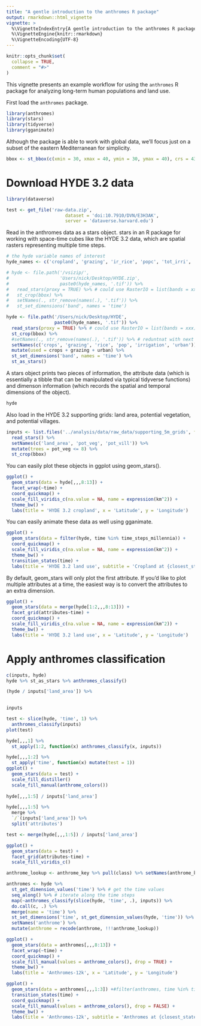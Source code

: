 ```yaml
---
title: "A gentle introduction to the anthromes R package"
output: rmarkdown::html_vignette
vignette: >
  %\VignetteIndexEntry{A gentle introduction to the anthromes R package}
  %\VignetteEngine{knitr::rmarkdown}
  %\VignetteEncoding{UTF-8}
---
```


```r
knitr::opts_chunk$set(
  collapse = TRUE,
  comment = "#>"
)
```

This vignette presents an example workflow for using the `anthromes` R package for analyzing long-term human populations and land use.

First load the `anthromes` package.
```r
library(anthromes)
library(stars)
library(tidyverse)
library(gganimate)
```

Although the package is able to work with global data, we'll focus just on a subset of the eastern Mediterranean for simplicity.

```r
bbox <- st_bbox(c(xmin = 30, xmax = 40, ymin = 30, ymax = 40), crs = 4326)
```

# Download HYDE 3.2 data

```r
library(dataverse)
```

```r
test <- get_file('raw-data.zip',
                      dataset = 'doi:10.7910/DVN/E3H3AK',
                      server = 'dataverse.harvard.edu')
```
Read in the anthromes data as a stars object. stars in an R package for working with space-time cubes like the HYDE 3.2 data, which are spatial rasters representing multiple time steps.

```r
# the hyde variable names of interest
hyde_names <- c('cropland', 'grazing', 'ir_rice', 'popc', 'tot_irri', 'uopp')

# hyde <- file.path('/vsizip/', 
#                   'Users/nick/Desktop/HYDE.zip', 
#                   paste0(hyde_names, '.tif')) %>%
#   read_stars(proxy = TRUE) %>% # could use RasterIO = list(bands = xxx) to select bands
#   st_crop(bbox) %>%
#   setNames(., str_remove(names(.), '.tif')) %>%
#   st_set_dimensions('band', names = 'time')

hyde <- file.path('/Users/nick/Desktop/HYDE', 
                  paste0(hyde_names, '.tif')) %>%
  read_stars(proxy = TRUE) %>% # could use RasterIO = list(bands = xxx) to select bands
  st_crop(bbox) %>%
  #setNames(., str_remove(names(.), '.tif')) %>% # reduntnat with next step
  setNames(c('crops', 'grazing', 'rice', 'pop', 'irrigation', 'urban')) %>%
  mutate(used = crops + grazing + urban) %>%
  st_set_dimensions('band', names = 'time') %>%
  st_as_stars()
```

A stars object prints two pieces of information, the attribute data (which is essentially a tibble that can be manipulated via typical tidyverse functions) and dimenson information (which records the spatial and temporal dimensions of the object).

```r
hyde
```

Also load in the HYDE 3.2 supporting grids: land area, potential vegetation, and potential villages.
```r
inputs <- list.files('../analysis/data/raw_data/supporting_5m_grids', full.names = TRUE)[c(2,4,5)] %>%
  read_stars() %>%
  setNames(c('land_area', 'pot_veg', 'pot_vill')) %>%
  mutate(trees = pot_veg <= 8) %>%
  st_crop(bbox)
```

You can easily plot these objects in ggplot using geom_stars().

```r
ggplot() +
  geom_stars(data = hyde[,,,8:13]) +
  facet_wrap(~time) +
  coord_quickmap() +
  scale_fill_viridis_c(na.value = NA, name = expression(km^2)) +
  theme_bw() +
  labs(title = 'HYDE 3.2 cropland', x = 'Latitude', y = 'Longitude')
```

You can easily animate these data as well using gganimate. 
```r
ggplot() +
  geom_stars(data = filter(hyde, time %in% time_steps_millennia)) +
  coord_quickmap() +
  scale_fill_viridis_c(na.value = NA, name = expression(km^2)) +
  theme_bw() +
  transition_states(time) +
  labs(title = 'HYDE 3.2 land use', subtitle = 'Cropland at {closest_state}', x = 'Latitude', y = 'Longitude')
```

By default, geom_stars will only plot the first attribute. If you'd like to plot multiple attributes at a time, the easiest way is to convert the attributes to an extra dimension.
```r
ggplot() +
  geom_stars(data = merge(hyde[1:2,,,8:13])) +
  facet_grid(attributes~time) +
  coord_quickmap() +
  scale_fill_viridis_c(na.value = NA, name = expression(km^2)) +
  theme_bw() +
  labs(title = 'HYDE 3.2 land use', x = 'Latitude', y = 'Longitude')
```


# Apply anthromes classification

```r

c(inputs, hyde)
hyde %>% st_as_stars %>% anthromes_classify()

(hyde / inputs['land_area']) %>%
 

inputs 

test <- slice(hyde, 'time', 1) %>%
  anthromes_classify(inputs)
plot(test)

hyde[,,,1] %>%
  st_apply(1:2, function(x) anthromes_classify(x, inputs))

hyde[,,,1:2] %>%
  st_apply('time', function(x) mutate(test = 1))
ggplot() +
  geom_stars(data = test) +
  scale_fill_distiller()
  scale_fill_manual(anthrome_colors())
  
hyde[,,,1:5] / inputs['land_area']

hyde[,,,1:5] %>%
  merge %>%
  `/`(inputs['land_area']) %>%
  split('attributes')

test <- merge(hyde[,,,1:5]) / inputs['land_area']

ggplot() +
  geom_stars(data = test) +
  facet_grid(attributes~time) +
  scale_fill_viridis_c()
```

```r
anthrome_lookup <- anthrome_key %>% pull(class) %>% setNames(anthrome_key$anthrome)

anthromes <- hyde %>% 
  st_get_dimension_values('time') %>% # get the time values
  seq_along() %>% # iterate along the time steps
  map(~anthromes_classify(slice(hyde, 'time', .), inputs)) %>%
  do.call(c, .) %>%
  merge(name = 'time') %>%
  st_set_dimensions('time', st_get_dimension_values(hyde, 'time')) %>%
  setNames('anthrome') %>% 
  mutate(anthrome = recode(anthrome, !!!anthrome_lookup))
```

```r
ggplot() +
  geom_stars(data = anthromes[,,,8:13]) +
  facet_wrap(~time) +
  coord_quickmap() +
  scale_fill_manual(values = anthrome_colors(), drop = TRUE) +
  theme_bw() +
  labs(title = 'Anthromes-12k', x = 'Latitude', y = 'Longitude')
```

```r
ggplot() +
  geom_stars(data = anthromes[,,,1:3]) +#filter(anthromes, time %in% time_steps_millennia)) +
  transition_states(time) +
  coord_quickmap() +
  scale_fill_manual(values = anthrome_colors(), drop = FALSE) +
  theme_bw() +
  labs(title = 'Anthromes-12k', subtitle = 'Anthromes at {closest_state}', x = 'Latitude', y = 'Longitude')
```
